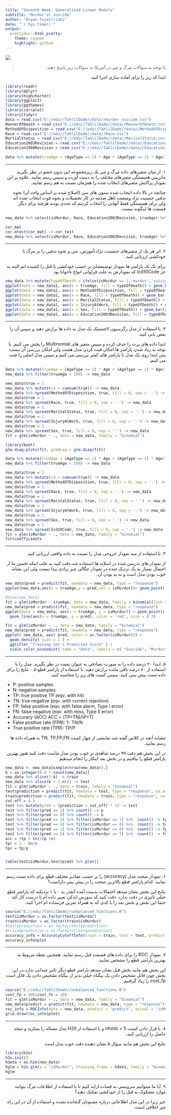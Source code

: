 ---
title: "Seventh Week: Generalized Linear Models"
subtitle: "Murder or suicide"
author: "Aryan Tajmirriahi"
date: "`r Sys.time()`"
output:
  prettydoc::html_pretty:
    theme: cayman
    highlight: github
---

<div align="center">
<img  src="images/giraffe-suicide-fail-cartoon.jpg"  align = 'center'>
</div>

> <p dir="RTL"> 
با توجه به سوالات مرگ و میر در آمریکا به سوالات زیر پاسخ دهید.
</p>


<p dir="RTL">
ابتدا کد زیر را برای آماده سازی اجرا کنید.
</p>

```{r}
library(readr)
library(dplyr)
library(highcharter)
library(ggplot2)
library(ggthemes)
library(corrplot)
library(tidyr)
data = read.csv("E://edu//TahlilDade//data//murder_suicide.csv")
MannerOfDeath = read.csv("E://edu//TahlilDade//data//MannerOfDeath.csv")
MethodOfDisposition = read.csv("E://edu//TahlilDade//data//MethodOfDisposition.csv")
Race = read.csv("E://edu//TahlilDade//data//Race.csv")
MartialStatus = read.csv("E://edu//TahlilDade//data//MaritalStatus.csv")
Education2003Revision = read.csv("E://edu//TahlilDade//data//Education2003Revision.csv")
Education1989Revision = read.csv("E://edu//TahlilDade//data//Education1989Revision.csv")

data %>% mutate(trueAge = (AgeType == 1) * Age + (AgeType == 2) * Age/12 + (AgeType == 4) * Age/365 + (AgeType == 5) * Age/(365*60) + (AgeType == 6) * Age/(365*3600), isMurdur = (MannerOfDeath == 3)*1)  %>% select(isMurdur, MethodOfDisposition, trueAge, Race, MaritalStatus, InjuryAtWork, Sex, Education2003Revision, Icd10Code) ->new_data
```


***

<p dir="RTL">
۱. از میان متغیرهای داده مرگ و میر یک زیرمجموعه ایی بدون حشو در نظر بگیرید.
ماتریس همبستگی متغیرهای مختلف را به دست آورده و سپس رسم نمایید. علاوه بر این نمودار پراکنش متغیرهای انتخاب شده را همزمان نسبت به هم رسم نمایید.
</p>

<p dir="RTL">
چنانچه در بالا داده انتخاب شده ستون های سن (اصلاح شده بر اساس واحد آن) نحوه تدفین جنسیت نژاد وضعیت تاهل صدمه در کار تحصیلات و نحوه فوت انتخاب شده اند ولی برای همبستگی فقط آنهایی را انتخاب کردیم که عددی بودند هرچند برای دیگر قسمت ها اینگونه نیست.
</p>

```{r}
new_data %>% select(isMurdur, Race, Education2003Revision, trueAge) %>%   cor(., use = "pairwise.complete.obs") -> cor_mat

cor_mat
cor.mtest(cor_mat) -> cor_test
new_data %>% select(isMurdur, Race, Education2003Revision, trueAge) %>% pairs()
```


***

<p dir="RTL">
۲. اثر هر یک از متغیرهای جنسیت، نژاد،آموزش، سن و نحوه تدفین را بر مرگ یا خودکشی ارزیابی کنید.
</p>

<p dir="RTL">
برای تک تک پارامتر ها نمودار توضیعشان بر حسب خودکشی یا قتل را کشیده ایم البته به جز icd10Code که نمودارش به علت فراوانی انواع ناخوانا بود
</p>

```{r}
new_data %>% mutate(typeOfDeath = ifelse(isMurdur == 1,'murdur','suicide')) -> new_data1
ggplot(data = new_data1, aes(x = trueAge, fill = typeOfDeath)) + geom_histogram(binwidth = 5)
ggplot(data = new_data1, aes(x = MethodOfDisposition, fill = typeOfDeath)) + geom_bar(position = "fill")
ggplot(data = new_data1, aes(x = Race, fill = typeOfDeath)) + geom_bar(position = "fill")
ggplot(data = new_data1, aes(x = MaritalStatus, fill = typeOfDeath)) + geom_bar(position = "fill")
ggplot(data = new_data1, aes(x = InjuryAtWork, fill = typeOfDeath)) + geom_bar(position = "fill")
ggplot(data = new_data1, aes(x = Sex, fill = typeOfDeath)) + geom_bar(position = "fill")
ggplot(data = new_data1, aes(x = Education2003Revision, fill = typeOfDeath)) + geom_bar(position = "fill")

```


***

<p dir="RTL">
۳. با استفاده از مدل رگرسیون لاجستیک یک مدل به داده ها برازش دهید و سپس آن را نقص یابی کنید.
</p>

<p dir="RTL">
ابتدا داده های پرت را حذف کرده و سپس متغیر های Multinomial را پخش می کنیم.
با توجه به زیاد شدن پارامتر ها امکان فیت کردن مدل هست ولی امکان بررسی آن نیست پس ابتدا روی یک مدل با پارامتر های کمتر بررسی می کنیم و سپس مدل اصلی را فیت می کنیم.
</p>

```{r}

data %>% mutate(trueAge = (AgeType == 1) * Age + (AgeType == 2) * Age/12 + (AgeType == 4) * Age/365 + (AgeType == 5) * Age/(365*60) + (AgeType == 6) * Age/(365*3600), isMurdur = (MannerOfDeath == 3)*1)  %>% select(isMurdur, MethodOfDisposition, trueAge, Race, MaritalStatus, InjuryAtWork, Sex, Education2003Revision) ->new_data
new_data %>% filter(trueAge < 200) -> new_data

new_data$true = 1
new_data %>% mutate(id = cumsum(true)) -> new_data
new_data %>% spread(MethodOfDisposition, true, fill = 0, sep = '.') -> new_data
new_data$true = 1
new_data %>% spread(Race, true, fill = 0, sep = '.') -> new_data
new_data$true = 1
new_data %>% spread(MaritalStatus, true, fill = 0, sep = '.') -> new_data
new_data$true = 1
new_data %>% spread(InjuryAtWork, true, fill = 0, sep = '.') -> new_data
new_data$true = 1
new_data %>% spread(Sex, true, fill = 0, sep = '.') -> new_data
fit = glm(isMurdur ~ ., data = new_data, family = "binomial")

library(boot)
glm.diag.plots(fit, glmdiag = glm.diag(fit))

data %>% mutate(trueAge = (AgeType == 1) * Age + (AgeType == 2) * Age/12 + (AgeType == 4) * Age/365 + (AgeType == 5) * Age/(365*60) + (AgeType == 6) * Age/(365*3600), isMurdur = (MannerOfDeath == 3)*1)  %>% select(isMurdur, MethodOfDisposition, trueAge, Race, MaritalStatus, InjuryAtWork, Sex, Education2003Revision, Icd10Code) ->new_data
new_data %>% filter(trueAge < 200) -> new_data

new_data$true = 1
new_data %>% mutate(id = cumsum(true)) -> new_data
new_data %>% spread(MethodOfDisposition, true, fill = 0, sep = '.') -> new_data
new_data$true = 1
new_data %>% spread(Race, true, fill = 0, sep = '.') -> new_data
new_data$true = 1
new_data %>% spread(MaritalStatus, true, fill = 0, sep = '.') -> new_data
new_data$true = 1
new_data %>% spread(InjuryAtWork, true, fill = 0, sep = '.') -> new_data
new_data$true = 1
new_data %>% spread(Sex, true, fill = 0, sep = '.') -> new_data
new_data$true = 1
new_data %>% spread(Icd10Code, true, fill = 0, sep = '.') -> new_data
fit = glm(isMurdur ~ ., data = new_data, family = "binomial")
fit$coefficients
```


***

<p dir="RTL">
۴. با استفاده از سه نمودار خروجی مدل را نسبت به داده واقعی ارزیابی کنید.
</p>

<p dir="RTL">
از نمودار های تدریس شده در اسلاید ها استفاده شد.دقت کنید به علت اینکه تخمین ما از احتمال بسیار به یک نزدیک شده در نمودار چگالی چیز زیادی پیدا نیست ولی این نشانه خوب بودن مدل است و نه بد بودن آن.
</p>

```{r}
new_data$pred = predict(fit, newdata = new_data, type = "response")
ggplot(new_data,aes(x = trueAge,y = pred,col = isMurdur))+ geom_point()

#View(new_data)
fit = glm(isMurdur ~ trueAge, data = new_data, family = binomial(link = 'logit'))
new_data$pred = predict(fit, newdata = new_data, type = "response")
ggplot(data = new_data, aes(x = trueAge, y = isMurdur)) + geom_point() + 
  geom_line(aes(x = trueAge, y = pred), color = 'red', size = 0.3)

fit = glm(isMurdur ~ ., data = new_data, family = "binomial")
new_data$pred = predict(fit, newdata = new_data, type = "response")
ggplot( new_data, aes( pred, color = as.factor(isMurdur))) + 
  geom_density( size = 1 ) +
  ggtitle( "Training Set's Predicted Score" ) + 
  scale_color_economist( name = "data", labels = c( "Suicide", "Murdur" ) )

```


***

<p dir="RTL">
۵. ابتدا ۲۰ درصد داده را به صورت تصادفی به عنوان تست در نظر بگیرید. مدل را با استفاده از ۸۰ درصد باقی مانده برازش دهید. با استفاده از پارامتر قطع ۰.۵ نتایج را برای داده تست پیش بینی کنید. سپس کمیت های زیر را محاسبه کنید.
</p>

* P: positive samples
* N: negative samples
* TP: true positive TP (eqv. with hit)
* TN: true negative (eqv. with correct rejection)
* FP: false positive (eqv. with false alarm, Type I error)
* FN: false negative (eqv. with miss, Type II error)
* Accuracy (ACC) ACC = (TP+TN)/(P+T)
* False positive rate (FPR): 1- TN/N
* True positive rate (TPR): TP/P

<p dir="RTL">
مشابه آنچه در کلاس گفته شد نمایشی از  چهار کمیت 
TN, TP,FP,FN
به همراه داده ها رسم نمایید.
</p>

<p dir="RTL">
در این بخش هم دقت ۹۹ درصد شاهدی بر خوب بودن مدل ماست دقت کنید هنوز بهترین پارامتر قطع را نیافتیم و در بخش بعد اینکار را انجام میدهیم
</p>

```{r}
new_data <- new_data[sample(nrow(new_data)),]
k = as.integer(0.8 * count(new_data))
new_data %>% slice(1:k) -> train
new_data %>% slice(k + 1:n()) -> test
fit = glm(isMurdur ~ ., data = train, family = "binomial")
test$prediction = predict(fit, newdata = test, type = "response", na.action = na.pass)
train$prediction = predict(fit, newdata = train, type = "response", na.action = na.pass)
cut_off = 0.5
test %>% mutate(pred = (prediction > cut_off) * 1) -> test
test %>% filter(pred == 1) %>% count() -> p
test %>% filter(pred == 0) %>% count() -> n
test %>% filter(pred == 1) %>% filter(isMurdur == 1) %>%  count() -> tp
test %>% filter(pred == 0) %>% filter(isMurdur == 0) %>%  count() -> tn
test %>% filter(pred == 1) %>% filter(isMurdur == 0) %>%  count() -> fp
test %>% filter(pred == 0) %>% filter(isMurdur == 1) %>%  count() -> fn
acc = (tp + tn)/(p +n)
fpr = 1 - tn/n
tpr = tp/p


table(test$isMurdur,test$pred) %>% plot()

```


***

<p dir="RTL">
۶. نمودار صحت مدل (accuracy) را بر حسب مقادیر مختلف قطع برای داده تست رسم نمایید. کدام پارامتر قطع بالاترین صحت را در پیش بینی داراست؟
</p>

<p dir="RTL">
نتایج این بخش نشان میدهد احتمالات بدست آمده آنقدر به ۰ یا ۱ نزدیکند که پارامتر قطع خیلی تاثیری در دقت ندارد. 
دقت کنید کد سورس اندکی تغییر داده ام تا درست کار کند حتما این بخش و بخش بعد را با کدی که به همراه تمرین فرستاده ام اجرا کنید.
</p>


```{r}
source("E://edu//TahlilDade//unbalanced_functions.R")
test$isMurdur = as.factor(test$isMurdur)
train$isMurdur = as.factor(train$isMurdur)
#test$prediction = as.factor(test$prediction)
#train$prediction = as.factor(train$prediction)
accuracy_info = AccuracyCutoffInfo(train = train, test = test, predict = "prediction", actual = "isMurdur" )
accuracy_info$plot

```


***

<p dir="RTL">
۷. نمودار 
ROC
 را برای داده های قسمت قبل رسم نمایید. همچنین نقطه مربوط به بهترین پارامتر قطع را مشخص نمایید.
</p>

<p dir="RTL">
  این بخش هم مانند بخش قبل نشان میدهد پارامتر قطع دیگر تاثیر چندانی ندارد.در این بخش چون قاتل تشخیص دادن یک بیگناه خیلی بدتر از بیگناه تشخیص دادن یک قاتل است cost_fp را زیاد گرفتیم.
</p>

```{r}
source("E://edu//TahlilDade//unbalanced_functions.R")
cost_fp = 400;cost_fn = 100
fit = glm(isMurdur ~ ., data = new_data, family = "binomial")
new_data$predict = predict(fit, newdata = new_data, type = "response")
roc_info = ROCInfo(data = new_data, predict = "predict", actual = "isMurdur", cost.fp = cost_fp, cost.fn = cost_fn )
grid.draw(roc_info$plot)

```


***

<p dir="RTL">
۸. با قرار دادن کمیت 
nfolds = 5
و با استفاده از 
H20
مدل مساله را بسازید و نتیجه حاصل را ارزیابی کنید.
</p>

<p dir="RTL">
نتایج این بخش هم مانند سوال ۵ نشان دهنده دقت خوب مدل است
</p>

```{r}
library(h2o)
h2o.init()
hdata = as.h2o(new_data)
hglm = h2o.glm(y = "isMurdur", training_frame = hdata, family = "binomial", nfolds = 5)
hglm

```


***

<p dir="RTL"> 
۹. آیا ما میتوانیم سرویسی به قضات ارایه کنیم تا با استفاده از اطلاعات مرگ بتوانند موارد مشکوک به قتل را از خودکشی تفکیک دهند؟
</p>

<p dir="RTL"> 
خیر زیرا در این مدل اطلاعاتی درباره مضنونان گنجانده نشده و استفاده از آن در این راه غیر اخلاقی است.
</p>


